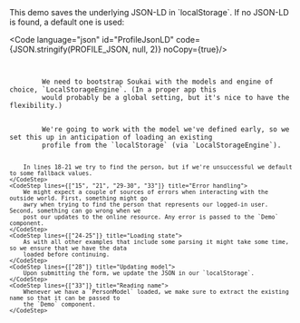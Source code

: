 
<Content>
    This demo saves the underlying JSON-LD in `localStorage`. If no JSON-LD is found, a default one is used:
</Content>

<Code language="json" id="ProfileJsonLD" code={JSON.stringify(PROFILE_JSON, null, 2)} noCopy={true}/>

<Code language="tsx" id="SoukaiLocalDemo" code={localDemoCode} className="line-numbers">
    <CodeStep lines={["9-11"]} title="Bootstrapping">
        We need to bootstrap Soukai with the models and engine of choice, `LocalStorageEngine`. (In a proper app this
        would probably be a global setting, but it's nice to have the flexibility.)
    </CodeStep>
    <CodeStep lines={["14", "18-21"]} title="Setting up person">
        We're going to work with the model we've defined early, so we set this up in anticipation of loading an existing
        profile from the `localStorage` (via `LocalStorageEngine`).

        In lines 18-21 we try to find the person, but if we're unsuccessful we default to some fallback values.
    </CodeStep>
    <CodeStep lines={["15", "21", "29-30", "33"]} title="Error handling">
        We might expect a couple of sources of errors when interacting with the outside world. First, something might go
        awry when trying to find the person that represents our logged-in user. Second, something can go wrong when we
        post our updates to the online resource. Any error is passed to the `Demo` component.
    </CodeStep>
    <CodeStep lines={["24-25"]} title="Loading state">
        As with all other examples that include some parsing it might take some time, so we ensure that we have the data
        loaded before continuing.
    </CodeStep>
    <CodeStep lines={["28"]} title="Updating model">
        Upon submitting the form, we update the JSON in our `localStorage`.
    </CodeStep>
    <CodeStep lines={["33"]} title="Reading name">
        Whenever we have a `PersonModel` loaded, we make sure to extract the existing name so that it can be passed to
        the `Demo` component.
    </CodeStep>
</Code>
